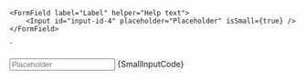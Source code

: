 
    <FormField label="Label" helper="Help text">
        <Input id="input-id-4" placeholder="Placeholder" isSmall={true} />
    </FormField>
`

<Section
	title="Small"
	contained={true}
	style={{ paddingRight: 0, paddingBottom: 0, paddingLeft: 0 }}
>
	<Preview wrapper={true}>
		<FormField label="Label" helper="Help text">
			<Input id="input-id-4" placeholder="Placeholder" isSmall={true} />
		</FormField>
	</Preview>
	<Snippet language="js">{SmallInputCode}</Snippet>
</Section>
